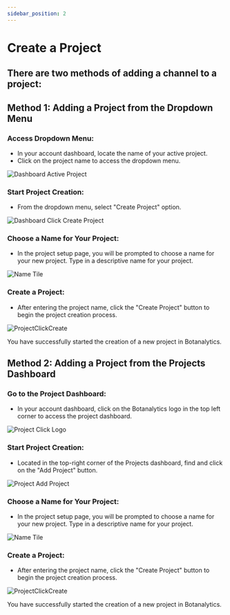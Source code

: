 ```yaml
---
sidebar_position: 2
---
```



# Create a Project

## There are two methods of adding a channel to a project:


## Method 1: Adding a Project from the Dropdown Menu

### Access Dropdown Menu:
   - In your account dashboard, locate the name of your active project.
   - Click on the project name to access the dropdown menu.
   <img src={DashboardActiveProject} alt="Dashboard Active Project" />

### Start Project Creation:
   - From the dropdown menu, select "Create Project" option.
   <img src={DashboardClickCreateProject} alt="Dashboard Click Create Project" />

### Choose a Name for Your Project:
   - In the project setup page, you will be prompted to choose a name for your new project. Type in a descriptive name for your project.
   <img src={NameTile} alt="Name Tile" />

### Create a Project:
   - After entering the project name, click the "Create Project" button to begin the project creation process.
   <img src={ProjectClickCreate} alt="ProjectClickCreate" />

You have successfully started the creation of a new project in Botanalytics.

## Method 2: Adding a Project from the Projects Dashboard

### Go to the Project Dashboard:
   - In your account dashboard, click on the Botanalytics logo in the top left corner to access the project dashboard.
   <img src={ProjectClickLogo} alt="Project Click Logo" />

### Start Project Creation:
   - Located in the top-right corner of the Projects dashboard, find and click on the "Add Project" button.
   <img src={ProjectAddProject} alt="Project Add Project" />

### Choose a Name for Your Project:
   - In the project setup page, you will be prompted to choose a name for your new project. Type in a descriptive name for your project.
   <img src={NameTile} alt="Name Tile" />

### Create a Project:
   - After entering the project name, click the "Create Project" button to begin the project creation process.
   <img src={ProjectClickCreate} alt="ProjectClickCreate" />

You have successfully started the creation of a new project in Botanalytics.
